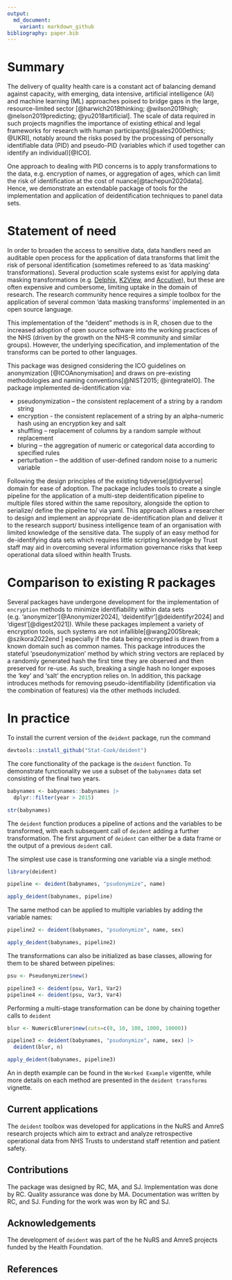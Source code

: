 ```yaml
---
output: 
  md_document:
    variant: markdown_github
bibliography: paper.bib
---
```


# Summary

The delivery of quality health care is a constant act of balancing  demand  against  capacity,  with emerging, data intensive, artificial intelligence (AI) and machine learning (ML) approaches poised to bridge gaps in the large, resource-limited 
sector [@harwich2018thinking; @wilson2019high; @nelson2019predicting; @yu2018artificial].  The scale of data required in such projects magnifies the importance of  existing  ethical and legal frameworks for research with human participants[@sales2000ethics; @UKRI], notably around the risks posed by the processing of personally identifiable data (PID) and pseudo-PID (variables which if used together can identify an individual)[@ICO].  

One approach to dealing with PID concerns is to apply transformations to the data, e.g. encryption of names, or aggregation of ages, which  can limit the risk of identification  at the cost of nuance[@tachepun2020data].   Hence, we demonstrate an extendable package of tools for the implementation  and application of deidentification techniques to panel data sets.

# Statement of need

In order to broaden the access to sensitive data, data handlers need an auditable open process for the application of data transforms that limit the risk of personal identification (sometimes refereed to as 'data masking' transformations).  Several production scale systems exist for applying data masking transformations (e.g. [Delphix](https://www.delphix.com/), [K2View](https://www.k2view.com), and [Accutive](https://accutive.com/)), but these are often expensive and cumbersome, limiting uptake in the domain of research.  The research community hence requires a simple toolbox for the application of several common 'data masking transforms' implemented  in an open source language.

This implementation of the "deident" methods is in R, chosen due to the increased adoption of open source software into the working practices of the NHS (driven by the growth on the NHS-R community and similar groups).  However, the underlying specification, and implementation of the transforms can be ported to other languages.


This package was designed considering the ICO guidelines on anonymization [@ICOAnonymisation] and draws on pre-existing methodologies and naming conventions[@NIST2015; @integrateIO]. The package implemented de-identification via:   

*	pseudonymization – the consistent replacement of a string by a random string
* encryption - the consistent replacement of a string by an alpha-numeric hash using an encryption key and salt
*	shuffling – replacement of columns by a random sample without replacement
*	bluring – the aggregation of numeric or categorical data according to specified rules
*	perturbation – the addition of user-defined random noise to a numeric variable


Following the design principles of the existing tidyverse[@tidyverse] domain for ease of
adoption.  The package includes tools to create a single pipeline for the 
application of a multi-step deidentification pipeline to multiple files 
stored within the same repository, alongside the option to serialize/ define 
the pipeline to/ via yaml.  This approach allows a researcher to design and 
implement an appropriate de-identification plan and deliver it to the research 
support/ business intelligence team of an organisation with limited knowledge 
of the sensitive data.  The supply of an easy method for de-identifying data
sets which requires little scripting knowledge by Trust staff may aid in 
overcoming several information governance risks that keep operational data 
siloed within health Trusts.  

# Comparison to existing R packages

Several packages have undergone development for the implementation of `encryption` methods to minimize identifiability within data sets (e.g. 'anonymizer'[@Anonymizer2024], 'deidentifyr'[@deidentifyr2024] and 'digest'[@digest2021]).  While these packages implement a variety of encryption tools, such systems are not infallible[@wang2005break; @szikora2022end ] especially if the data being encrypted is drawn from a known domain such as common names.  This package introduces the stateful 'pseudonymization' method by which string vectors are replaced by a randomly generated hash the first time they are observed and then preserved for re-use.  As such, breaking a single hash no longer exposes the 'key' and 'salt' the encryption relies on.  In addition, this package introduces methods for removing pseudo-identifiability (identification via the combination of features) via the other methods included.
 
# In practice

To install the current version of the `deident` package, run the command

``` r
devtools::install_github("Stat-Cook/deident")
```

The core functionality of the package is the `deident` function. To demonstrate functionality we use a subset of the `babynames` data set consisting of the final two years.  

``` r
babynames <- babynames::babynames |> 
  dplyr::filter(year > 2015) 

str(babynames)
```


The `deident` function produces a pipeline of actions and the variables to be transformed, with each subsequent call of `deident` adding a further transformation.    The first argument of `deident` can either be a data frame or the output of a previous `deident` call.

The simplest use case is  transforming one variable via a single method:

``` r
library(deident)

pipeline <- deident(babynames, "psudonymize", name)

apply_deident(babynames, pipeline)

```

The same method can be applied to multiple variables by adding the variable names:

``` r
pipeline2 <- deident(babynames, "psudonymize", name, sex)

apply_deident(babynames, pipeline2)
```



The transformations can also be initialized as base classes, allowing for them to be shared between pipelines:

``` r
psu <- Pseudonymizer$new()

pipeline3 <- deident(psu, Var1, Var2)
pipeline4 <- deident(psu, Var3, Var4)

```


Performing a multi-stage transformation can be done by chaining together calls to `deident`

``` r
blur <- NumericBlurer$new(cuts=c(0, 10, 100, 1000, 10000))

pipeline3 <- deident(babynames, "psudonymize", name, sex) |>
  deident(blur, n)

apply_deident(babynames, pipeline3)
```

An in depth example can be found in the `Worked Example` vigentte, while 
more details on each method are presented in the `deident transforms` vignette.

## Current applications

The `deident` toolbox was developed for applications in the NuRS and AmreS research projects which aim to extract and analyze retrospective operational data from NHS Trusts to understand staff retention and patient safety.  

## Contributions

The package was designed by RC, MA, and SJ.  Implementation was done by RC. Quality assurance was done by MA.  Documentation was written by RC, and SJ.  Funding for the work was won by RC and SJ.

## Acknowledgements

The development of `deident` was part of the he NuRS and AmreS projects funded by the Health Foundation.

## References

